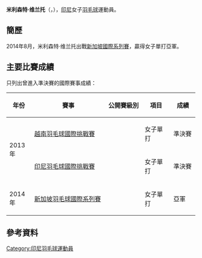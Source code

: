 {{noteTA|G1=Badminton}}
{{Infobox 羽球選手
| playername              = 米利森特·维兰托<br/>{{lang|id|Millicent Wiranto}}
| image                   = 
| size                    = 
| caption                 = 
| birth_name              = 
| date_of_birth           = {{birth_date_and_age|1993|5|29}} <ref >{{cite news | title=Millicent Wiranto: Tetap Bawa Nama Indonesia Meski Berlatih di Malaysia |url=http://www.kompasiana.com/erlinwulandari/millicent-wiranto-tetap-bawa-nama-indonesia-meski-berlatih-di-malaysia_5529d49b6ea8340040552d26 |website=www.kompasiana.com |publisher= |accessdate=22 September 2016|language=id}}</ref>
| place_of_birth          = 
| residence               =
| height                  = 
| weight                  = 
| handedness              = 
| country                 = {{INA}}
| years_intldebut         =
| years_started           = 
| coach                   = 
| event                   = 女子單打、女子雙打、混合雙打
| highest_ranking         = 第52位（女單）
| date_of_highest_ranking = 2013年10月17日<ref name="highest-ranking">{{en}}[http://www.tournamentsoftware.com/ranking/player.aspx?id=8367&player=239709 BWF World Ranking - Ranking of Millicent WIRANTO (50878)]</ref>
| current_ranking         = 沒有排名
| date_of_current_ranking = 
| played                  = 50勝–53負（女單）<br/> 1勝–3負（女雙）<br/>1勝–5負（混雙）
| titles                  = 
| bwf_profile             = 6414A45A-BC76-48CC-B926-7FB6DB36B173
| bwf_id                  = 50878
| updated                 = 2016年10月5日
}}
{{MedalTableTop}}
{{MedalSport | 女子[[羽毛球|羽毛球]]}}
{{MedalCountry | {{INA}}}}
{{MedalBottom}}
'''米利森特·维兰托'''（{{lang-id|'''Millicent Wiranto'''}}，{{bd|1993年|5月29日|}}），[[印尼|印尼]]女子[[羽毛球|羽毛球]]運動員。

==簡歷==
2014年8月，米利森特·维兰托出戰[[2014年新加坡羽毛球國際系列賽|新加坡國際系列賽]]，贏得女子單打亞軍。

==主要比賽成績==
只列出曾進入準決賽的國際賽事成績：
{| class=wikitable style="text-align:center; font-size:small;" 
!width="50"|年份
!width="180"|賽事
!width="80"|公開賽級別
!width="60"|項目
!width="50"|成績
|-
!rowspan="2"|2013年
|[[2013年越南羽毛球國際挑戰賽|越南羽毛球國際挑戰賽]]
|{{BWFIC}}
|女子單打
|bgcolor="#b8860b"|準決賽
|-
|[[2013年印度尼西亞羽毛球國際挑戰賽|印尼羽毛球國際挑戰賽]]
|{{BWFIC}}
|女子單打
|bgcolor="#b8860b"|準決賽
|-
!rowspan="1"|2014年
|[[2014年新加坡羽毛球國際系列賽|新加坡羽毛球國際系列賽]]
|{{BWFIS}}
|女子單打
|bgcolor="silver"|亞軍
|}
{{BWF賽事級別索引}}

==參考資料==
{{Reflist}}

{{DEFAULTSORT:Wiranto, Millicent}}
[[Category:印尼羽毛球運動員|Category:印尼羽毛球運動員]]
